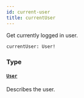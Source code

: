 ```yaml
---
id: current-user
title: currentUser
---
```


Get currently logged in user.

```graphql
currentUser: User!

```

### Type

#### [`User`](/docs/apis-clients/tasklist-api/objects/user)

Describes the user.
